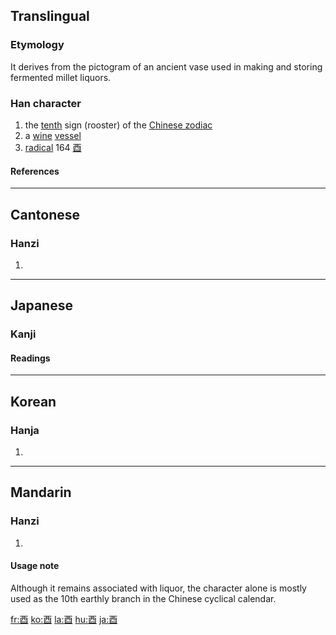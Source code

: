 {{see|丣}}

==Translingual==
===Etymology===
It derives from the pictogram of an ancient vase used in making and storing fermented millet liquors.
===Han character===
{{Han char|rn=164|rad=酉|as=00|sn=7|four=1060<sub>0</sub>|canj=一金田一 (MCWM)}}
# the [[tenth]] sign (rooster) of the [[Wikipedia:Chinese zodiac|Chinese zodiac]]
# a [[wine]] [[vessel]]
# [[radical]] 164 [[Wiktionary:Chinese radical index 酉|酉]]
====References====
{{Han ref|kx=1280.020|dkj=39763|dj=1778.360|hdz=63572.010|uh=9149|ud=37193|bh=A8BB|bd=43195}}
----

==Cantonese==
===Hanzi===
{{yue-hanzi|jyut=|y=[[yau5]]}}
# {{defn|Cantonese}}
----

==Japanese==
===Kanji===

{{ja-kanji|rs=酉00}}
====Readings====
{{ja-readings|on=[[ゆう]] (yū)|kun=[[とり]] (tori), [[みのる]] (minoru)}}
----
==Korean==
===Hanja===
{{ko-hanja|hangeul=유|eumhun=|rv=yu|mr=yu|y=yu}}
# {{defn|Korean}}
----
==Mandarin==
===Hanzi===
{{cmn-hanzi|pin=[[yǒu]] ([[you3]]), [[dīng]] ([[ding1]])|wg=[[yu3|yu<sup>3</sup>]], [[ting1|ting<sup>1</sup>]]|y=}}
# {{defn|Mandarin}}

====Usage note====
Although it remains associated with liquor, the character alone is mostly used as the 10th earthly branch in the Chinese cyclical calendar.

[[fr:酉]]
[[ko:酉]]
[[la:酉]]
[[hu:酉]]
[[ja:酉]]